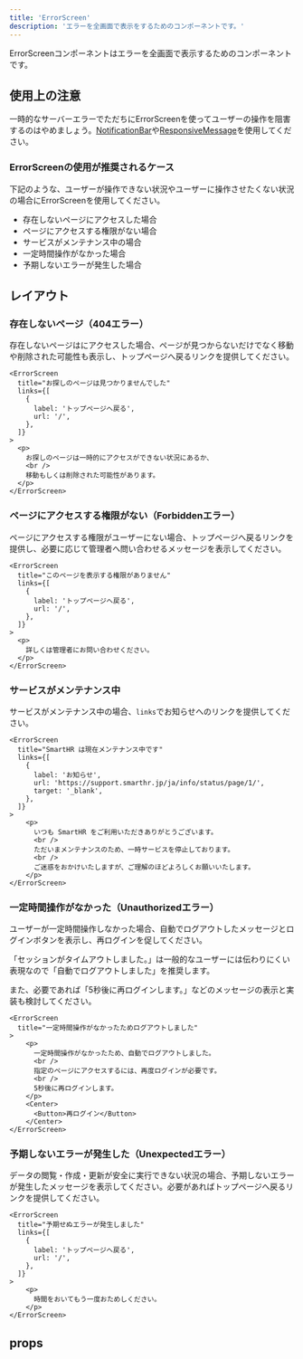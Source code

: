 ```yaml
---
title: 'ErrorScreen'
description: 'エラーを全画面で表示をするためのコンポーネントです。'
---
```


ErrorScreenコンポーネントはエラーを全画面で表示するためのコンポーネントです。

<ComponentStory name="ErrorScreen" />

## 使用上の注意

一時的なサーバーエラーでただちにErrorScreenを使ってユーザーの操作を阻害するのはやめましょう。[NotificationBar](/products/components/notification-bar/)や[ResponsiveMessage](/products/components/response-message/)を使用してください。

### ErrorScreenの使用が推奨されるケース

下記のような、ユーザーが操作できない状況やユーザーに操作させたくない状況の場合にErrorScreenを使用してください。

- 存在しないページにアクセスした場合
- ページにアクセスする権限がない場合
- サービスがメンテナンス中の場合
- 一定時間操作がなかった場合
- 予期しないエラーが発生した場合

## レイアウト

### 存在しないページ（404エラー）

存在しないページはにアクセスした場合、ページが見つからないだけでなく移動や削除された可能性も表示し、トップページへ戻るリンクを提供してください。

```tsx editable codeBlock
<ErrorScreen
  title="お探しのページは見つかりませんでした"
  links={[
    {
      label: 'トップページへ戻る',
      url: '/',
    },
  ]}
>
  <p>
    お探しのページは一時的にアクセスができない状況にあるか、
    <br />
    移動もしくは削除された可能性があります。
  </p>
</ErrorScreen>
```

### ページにアクセスする権限がない（Forbiddenエラー）

ページにアクセスする権限がユーザーにない場合、トップページへ戻るリンクを提供し、必要に応じて管理者へ問い合わせるメッセージを表示してください。

```tsx editable codeBlock
<ErrorScreen
  title="このページを表示する権限がありません"
  links={[
    {
      label: 'トップページへ戻る',
      url: '/',
    },
  ]}
>
  <p>
    詳しくは管理者にお問い合わせください。
  </p>
</ErrorScreen>
```

### サービスがメンテナンス中

サービスがメンテナンス中の場合、`links`でお知らせへのリンクを提供してください。

```tsx editable codeBlock
<ErrorScreen
  title="SmartHR は現在メンテナンス中です"
  links={[
    {
      label: 'お知らせ',
      url: 'https://support.smarthr.jp/ja/info/status/page/1/',
      target: '_blank',
    },
  ]}
>
    <p>
      いつも SmartHR をご利用いただきありがとうございます。
      <br />
      ただいまメンテナンスのため、一時サービスを停止しております。
      <br />
      ご迷惑をおかけいたしますが、ご理解のほどよろしくお願いいたします。
    </p>
</ErrorScreen>
```

### 一定時間操作がなかった（Unauthorizedエラー）

ユーザーが一定時間操作しなかった場合、自動でログアウトしたメッセージとログインボタンを表示し、再ログインを促してください。

「セッションがタイムアウトしました。」は一般的なユーザーには伝わりにくい表現なので「自動でログアウトしました」を推奨します。

また、必要であれば「5秒後に再ログインします。」などのメッセージの表示と実装も検討してください。

```tsx editable codeBlock
<ErrorScreen
  title="一定時間操作がなかったためログアウトしました"
>
    <p>
      一定時間操作がなかったため、自動でログアウトしました。
      <br />
      指定のページにアクセスするには、再度ログインが必要です。
      <br />
      5秒後に再ログインします。
    </p>
    <Center>
      <Button>再ログイン</Button>
    </Center>
</ErrorScreen>
```

### 予期しないエラーが発生した（Unexpectedエラー）

データの閲覧・作成・更新が安全に実行できない状況の場合、予期しないエラーが発生したメッセージを表示してください。必要があればトップページへ戻るリンクを提供してください。

```tsx editable codeBlock
<ErrorScreen
  title="予期せぬエラーが発生しました"
  links={[
    {
      label: 'トップページへ戻る',
      url: '/',
    },
  ]}
>
    <p>
      時間をおいてもう一度おためしください。
    </p>
</ErrorScreen>
```

## props

<ComponentPropsTable name="ErrorScreen" />


